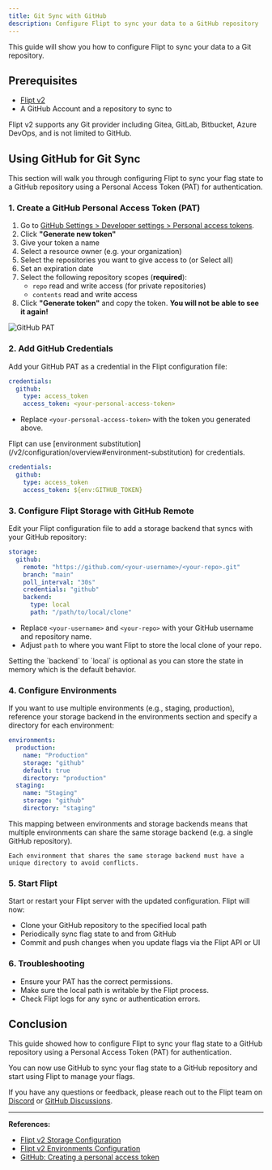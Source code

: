 ```yaml
---
title: Git Sync with GitHub
description: Configure Flipt to sync your data to a GitHub repository
---
```


This guide will show you how to configure Flipt to sync your data to a Git repository.

## Prerequisites

- [Flipt v2](/v2/quickstart)
- A GitHub Account and a repository to sync to

<Note>
  Flipt v2 supports any Git provider including Gitea, GitLab, Bitbucket, Azure
  DevOps, and is not limited to GitHub.
</Note>

## Using GitHub for Git Sync

This section will walk you through configuring Flipt to sync your flag state to a GitHub repository using a Personal Access Token (PAT) for authentication.

### 1. Create a GitHub Personal Access Token (PAT)

1. Go to [GitHub Settings > Developer settings > Personal access tokens](https://github.com/settings/tokens).
2. Click **"Generate new token"**
3. Give your token a name
4. Select a resource owner (e.g. your organization)
5. Select the repositories you want to give access to (or Select all)
6. Set an expiration date
7. Select the following repository scopes (**required**):
   - `repo` read and write access (for private repositories)
   - `contents` read and write access
8. Click **"Generate token"** and copy the token. **You will not be able to see it again!**

![GitHub PAT](/v2/images/guides/operations/environments/github_pat.png)

### 2. Add GitHub Credentials

Add your GitHub PAT as a credential in the Flipt configuration file:

```yaml
credentials:
  github:
    type: access_token
    access_token: <your-personal-access-token>
```

- Replace `<your-personal-access-token>` with the token you generated above.

<Tip>
  Flipt can use [environment
  substitution](/v2/configuration/overview#environment-substitution) for
  credentials.
</Tip>

```yaml
credentials:
  github:
    type: access_token
    access_token: ${env:GITHUB_TOKEN}
```

### 3. Configure Flipt Storage with GitHub Remote

Edit your Flipt configuration file to add a storage backend that syncs with your GitHub repository:

```yaml
storage:
  github:
    remote: "https://github.com/<your-username>/<your-repo>.git"
    branch: "main"
    poll_interval: "30s"
    credentials: "github"
    backend:
      type: local
      path: "/path/to/local/clone"
```

- Replace `<your-username>` and `<your-repo>` with your GitHub username and repository name.
- Adjust `path` to where you want Flipt to store the local clone of your repo.

<Note>
  Setting the `backend` to `local` is optional as you can store the state in
  memory which is the default behavior.
</Note>

### 4. Configure Environments

If you want to use multiple environments (e.g., staging, production), reference your storage backend in the environments section and specify a directory for each environment:

```yaml
environments:
  production:
    name: "Production"
    storage: "github"
    default: true
    directory: "production"
  staging:
    name: "Staging"
    storage: "github"
    directory: "staging"
```

<Tip>
    This mapping between environments and storage backends means that multiple environments can share the same storage backend (e.g. a single GitHub repository).

    Each environment that shares the same storage backend must have a unique directory to avoid conflicts.

</Tip>

### 5. Start Flipt

Start or restart your Flipt server with the updated configuration. Flipt will now:

- Clone your GitHub repository to the specified local path
- Periodically sync flag state to and from GitHub
- Commit and push changes when you update flags via the Flipt API or UI

### 6. Troubleshooting

- Ensure your PAT has the correct permissions.
- Make sure the local path is writable by the Flipt process.
- Check Flipt logs for any sync or authentication errors.

## Conclusion

This guide showed how to configure Flipt to sync your flag state to a GitHub repository using a Personal Access Token (PAT) for authentication.

You can now use GitHub to sync your flag state to a GitHub repository and start using Flipt to manage your flags.

If you have any questions or feedback, please reach out to the Flipt team on [Discord](https://discord.gg/flipt) or [GitHub Discussions](https://github.com/flipt-io/flipt/discussions).

---

**References:**

- [Flipt v2 Storage Configuration](/v2/configuration/storage)
- [Flipt v2 Environments Configuration](/v2/configuration/environments)
- [GitHub: Creating a personal access token](https://docs.github.com/en/authentication/keeping-your-account-and-data-secure/creating-a-personal-access-token)
